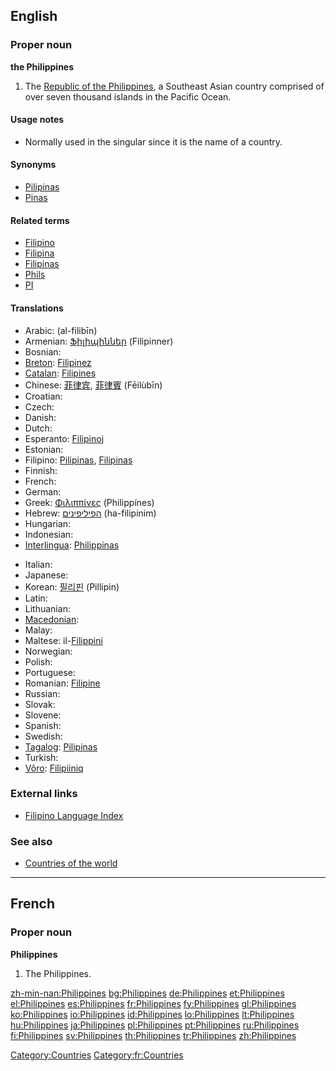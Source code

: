 {{also|philippines}}
==English==

===Proper noun===
{{wikipedia}}
'''the Philippines'''

# The [[Republic of the Philippines]], a Southeast Asian country comprised of over seven thousand islands in the Pacific Ocean.

====Usage notes====
* Normally used in the singular since it is the name of a country.

====Synonyms====
* [[Pilipinas]]
* [[Pinas]]

====Related terms====
* [[Filipino]]
* [[Filipina]]
* [[Filipinas]]
* [[Phils]]
* [[PI]]

====Translations====
{{trans-top|Republic of the Philippines}}
* Arabic: {{Arab|[[الفلبين]]}} (al-filibīn)
* Armenian: [[Ֆիլիպիններ]] (Filipinner)
* Bosnian: {{t-|bs|Filipini|m|p}}
* [[Breton]]: [[Filipinez]]
* [[Catalan]]: [[Filipines]] {{f|p}}
* Chinese: [[菲律宾]], [[菲律賓]] (Fēilùbīn)
* Croatian: {{t-|hr|Filipini|m|p}}
* Czech: {{t-|cs|Filipíny|f|p}}
* Danish: {{t+|da|Filippinerne}}
* Dutch: {{t+|nl|Filipijnen|p}}
* Esperanto: [[Filipinoj]] {{p}}
* Estonian: {{t-|et|Filipiinid}}
* Filipino: [[Pilipinas]], [[Filipinas]]
* Finnish: {{t+|fi|Filippiinit|p}}
* French: {{t+|fr|Philippines|f|p}}
* German: {{t+|de|Philippinen|p}}
* Greek: [[Φιλιππίνες]] (Philippínes)
* Hebrew: [[הפיליפינים]] (ha-filipinim) {{p}}
* Hungarian: {{t+|hu|Fülöp-szigetek|p}}
* Indonesian: {{t-|id|Filipina|xs=Indonesian}}
* [[Interlingua]]: [[Philippinas]]
{{trans-mid}}
* Italian: {{t-|it|Filippine|f|p}}
* Japanese: {{t+|ja|フィリピン|tr=Firipin|sc=Jpan}}
* Korean: [[필리핀]] (Pillipin)
* Latin: {{t+|la|Philippinae|f|p}}
* Lithuanian: {{t+|lt|Filipinai|xs=Lithuanian}}
* [[Macedonian]]: {{t|mk|Филипини|f|p|tr=Filipíni|xs=Macedonian}}
* Malay: {{t-|ms|Filipina|xs=Malay}}
* Maltese: il-[[Filippini]]
* Norwegian: {{t+|no|Filippinene}}
* Polish: {{t+|pl|Filipiny|p}}
* Portuguese: {{t+|pt|Filipinas|f|p}}
* Romanian: [[Filipine]] {{f|p}}
* Russian: {{t-|ru|Филиппины|f|p|tr=Filippíny|sc=Cyrl}}
* Slovak: {{t-|sk|Filipíny|f|p}}
* Slovene: {{t+|sl|Filipini|m|p}}
* Spanish: {{t+|es|Filipinas|f|p}}
* Swedish: {{t+|sv|Filippinerna}}
* [[Tagalog]]: [[Pilipinas]]
* Turkish: {{t+|tr|Filipinler|p}}
* [[Võro]]: [[Filipiiniq]]
{{trans-bottom}}

===External links===
* [[Index:Filipino|Filipino Language Index]]

===See also===
* [[Appendix:Countries of the world|Countries of the world]]

----

==French==

===Proper noun===
'''Philippines'''

# The Philippines.

[[Category:Countries]]
[[Category:fr:Countries]]

[[zh-min-nan:Philippines]]
[[bg:Philippines]]
[[de:Philippines]]
[[et:Philippines]]
[[el:Philippines]]
[[es:Philippines]]
[[fr:Philippines]]
[[fy:Philippines]]
[[gl:Philippines]]
[[ko:Philippines]]
[[io:Philippines]]
[[id:Philippines]]
[[lo:Philippines]]
[[lt:Philippines]]
[[hu:Philippines]]
[[ja:Philippines]]
[[pl:Philippines]]
[[pt:Philippines]]
[[ru:Philippines]]
[[fi:Philippines]]
[[sv:Philippines]]
[[th:Philippines]]
[[tr:Philippines]]
[[zh:Philippines]]